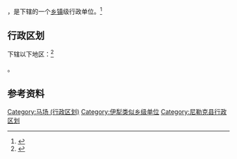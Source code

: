 {{中国乡级行政区|65/40/28/402/000}}

'''{{PAGENAMEBASE}}'''，是{{PRC admin/fullname|65/40/28/402/000|3}}下辖的一个[[乡镇|乡镇]]级行政单位。<ref>{{PRC admin/ref sgc|{{PRC admin/parent|65/40/28/402/000}}}}</ref>

== 行政区划 ==

{{PAGENAMEBASE}}下辖以下地区：<ref>{{PRC admin/ref sgc|65/40/28/402/000}}</ref>

{{PRC admin/children|65/40/28/402/000}}。

== 参考资料 ==

{{reflist}}

{{尼勒克县行政区划}}
{{新疆行政区划小作品}}

[[Category:马场_(行政区划)|Category:马场 (行政区划)]]
[[Category:伊犁类似乡级单位|Category:伊犁类似乡级单位]]
[[Category:尼勒克县行政区划|Category:尼勒克县行政区划]]